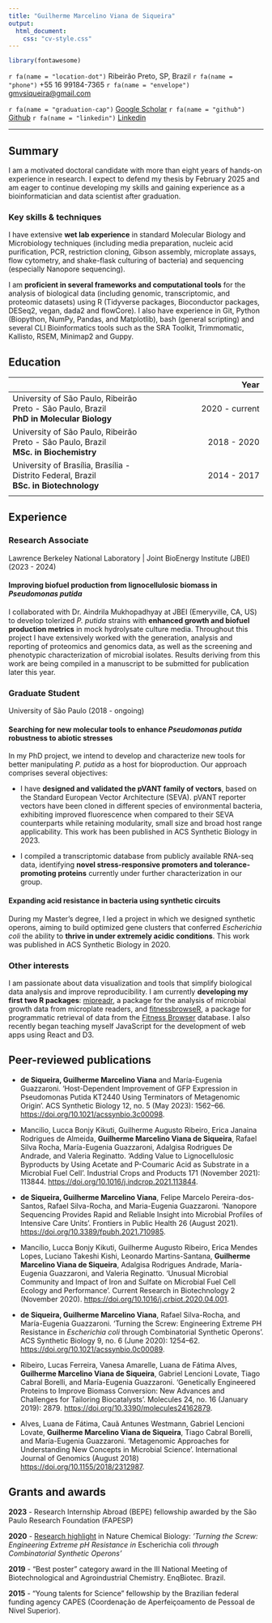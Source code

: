 ```yaml
---
title: "Guilherme Marcelino Viana de Siqueira"
output:
  html_document:
    css: "cv-style.css"
---
```


```r
library(fontawesome)
```

<div class="neat-icons">
<div class="personal-info">
  <span>`r fa(name = "location-dot")` Ribeirão Preto, SP, Brazil</span>
  <span>`r fa(name = "phone")` +55 16 99184-7365</span>
  <span>`r fa(name = "envelope")` [gmvsiqueira\@gmail.com](mailto:gmvsiqueira@gmail.com){.email}</span>
</div>
<div class="personal-info">
  <span>`r fa(name = "graduation-cap")` [Google Scholar](https://scholar.google.com.br/citations?user=m-KrmPEAAAAJ&hl=en%3EScholar)</span>
  <span>`r fa(name = "github")` [Github](https://github.com/viana-guilherme)</span>
  <span>`r fa(name = "linkedin")` [Linkedin](https://www.linkedin.com/in/guilheviana/)</span>
</div>
</div>

<hr class="pretty-hr">

## Summary

I am a motivated doctoral candidate with more than eight years of hands-on experience in research. I expect to defend my thesis by February 2025 and am eager to continue developing my skills and gaining experience as a bioinformatician and data scientist after graduation.

### Key skills & techniques

I have extensive **wet lab experience** in standard Molecular Biology and Microbiology techniques (including media preparation, nucleic acid purification, PCR, restriction cloning, Gibson assembly, microplate assays, flow cytometry, and shake-flask culturing of bacteria) and sequencing (especially Nanopore sequencing).

I am **proficient in several frameworks and computational tools** for the analysis of biological data (including genomic, transcriptomic, and proteomic datasets) using R (Tidyverse packages, Bioconductor packages, DESeq2, vegan, dada2 and flowCore). I also have experience in Git, Python (Biopython, NumPy, Pandas, and Matplotlib), bash (general scripting) and several CLI Bioinformatics tools such as the SRA Toolkit, Trimmomatic, Kallisto, RSEM, Minimap2 and Guppy.

## Education

|     |      Year      |
|:--|-:|
| <subtle><span>University of São Paulo, Ribeirão Preto </span><span>- São Paulo, Brazil</span></subtle> <br> **PhD in Molecular Biology** | 2020 - current |
| <subtle><span>University of São Paulo, Ribeirão Preto </span><span>- São Paulo, Brazil</span></subtle> <br> **MSc. in Biochemistry**     |  2018 - 2020   |
| <subtle><span>University of Brasília, Brasília </span><span>- Distrito Federal, Brazil</span></subtle> <br> **BSc. in Biotechnology**    |  2014 - 2017   |
|                                                                                                                |                |
## Experience


### Research Associate

<subtle>Lawrence Berkeley National Laboratory \| Joint BioEnergy Institute (JBEI) (2023 - 2024)</subtle>

#### Improving biofuel production from lignocellulosic biomass in *Pseudomonas putida*

I collaborated with Dr. Aindrila Mukhopadhyay at JBEI (Emeryville, CA, US) to develop tolerized _P. putida_ strains with **enhanced growth and biofuel production metrics** in mock hydrolysate culture media. Throughout this project I have extensively worked with the generation, analysis and reporting of proteomics and genomics data, as well as the screening and phenotypic characterization of microbial isolates. Results deriving from this work are being compiled in a manuscript to be submitted for publication later this year.

### Graduate Student

<subtle>University of São Paulo (2018 - ongoing)</subtle>

#### Searching for new molecular tools to enhance *Pseudomonas putida* robustness to abiotic stresses

In my PhD project, we intend to develop and characterize new tools for better manipulating *P. putida* as a host for bioproduction. Our approach comprises several objectives:

-   I have **designed and validated the pVANT family of vectors**, based on the Standard European Vector Architecture (SEVA). pVANT reporter vectors have been cloned in different species of environmental bacteria, exhibiting improved fluorescence when compared to their SEVA counterparts while retaining modularity, small size and broad host range applicability. This work has been published in ACS Synthetic Biology in 2023.

-   I compiled a transcriptomic database from publicly available RNA-seq data, identifying **novel stress-responsive promoters and tolerance-promoting proteins** currently under further characterization in our group.

#### Expanding acid resistance in bacteria using synthetic circuits

During my Master's degree, I led a project in which we designed synthetic operons, aiming to build optimized gene clusters that conferred *Escherichia coli* the ability to **thrive in under extremely acidic conditions**. This work was published in ACS Synthetic Biology in 2020.

### Other interests

I am passionate about data visualization and tools that simplify biological data analysis and improve reproducibility. I am currently **developing my first two R packages**: [mipreadr](https://github.com/viana-guilherme/mipreadr), a package for the analysis of microbial growth data from microplate readers, and [fitnessbrowseR](https://github.com/viana-guilherme/fitnessbrowseR), a package for programmatic retrieval of data from the [Fitness Browser](https://fit.genomics.lbl.gov/cgi-bin/myFrontPage.cgi) database. I also recently began teaching myself JavaScript for the development of web apps using React and D3.

## Peer-reviewed publications

-   **de Siqueira, Guilherme Marcelino Viana** and María-Eugenia Guazzaroni. 'Host-Dependent Improvement of GFP Expression in Pseudomonas Putida KT2440 Using Terminators of Metagenomic Origin'. ACS Synthetic Biology 12, no. 5 (May 2023): 1562--66. <https://doi.org/10.1021/acssynbio.3c00098>.

-   Mancilio, Lucca Bonjy Kikuti, Guilherme Augusto Ribeiro, Erica Janaina Rodrigues de Almeida, **Guilherme Marcelino Viana de Siqueira**, Rafael Silva Rocha, María-Eugenia Guazzaroni, Adalgisa Rodrigues De Andrade, and Valeria Reginatto. 'Adding Value to Lignocellulosic Byproducts by Using Acetate and P-Coumaric Acid as Substrate in a Microbial Fuel Cell'. Industrial Crops and Products 171 (November 2021): 113844. <https://doi.org/10.1016/j.indcrop.2021.113844>.

-   **de Siqueira, Guilherme Marcelino Viana**, Felipe Marcelo Pereira-dos-Santos, Rafael Silva-Rocha, and Maria-Eugenia Guazzaroni. 'Nanopore Sequencing Provides Rapid and Reliable Insight into Microbial Profiles of Intensive Care Units'. Frontiers in Public Health 26 (August 2021). <https://doi.org/10.3389/fpubh.2021.710985>.

-   Mancílio, Lucca Bonjy Kikuti, Guilherme Augusto Ribeiro, Erica Mendes Lopes, Luciano Takeshi Kishi, Leonardo Martins-Santana, **Guilherme Marcelino Viana de Siqueira**, Adalgisa Rodrigues Andrade, María-Eugenia Guazzaroni, and Valeria Reginatto. 'Unusual Microbial Community and Impact of Iron and Sulfate on Microbial Fuel Cell Ecology and Performance'. Current Research in Biotechnology 2 (November 2020). <https://doi.org/10.1016/j.crbiot.2020.04.001>.

-   **de Siqueira, Guilherme Marcelino Viana**, Rafael Silva-Rocha, and María-Eugenia Guazzaroni. 'Turning the Screw: Engineering Extreme PH Resistance in *Escherichia coli* through Combinatorial Synthetic Operons'. ACS Synthetic Biology 9, no. 6 (June 2020): 1254--62. <https://doi.org/10.1021/acssynbio.0c00089>.

-   Ribeiro, Lucas Ferreira, Vanesa Amarelle, Luana de Fátima Alves, **Guilherme Marcelino Viana de Siqueira**, Gabriel Lencioni Lovate, Tiago Cabral Borelli, and María-Eugenia Guazzaroni. 'Genetically Engineered Proteins to Improve Biomass Conversion: New Advances and Challenges for Tailoring Biocatalysts'. Molecules 24, no. 16 (January 2019): 2879. <https://doi.org/10.3390/molecules24162879>.

-   Alves, Luana de Fátima, Cauã Antunes Westmann, Gabriel Lencioni Lovate, **Guilherme Marcelino Viana de Siqueira**, Tiago Cabral Borelli, and María-Eugenia Guazzaroni. 'Metagenomic Approaches for Understanding New Concepts in Microbial Science'. International Journal of Genomics (August 2018) <https://doi.org/10.1155/2018/2312987>.

## Grants and awards

**2023** - Research Internship Abroad (BEPE) fellowship awarded by the São Paulo Research Foundation (FAPESP)

**2020** - [Research highlight](https://www.nature.com/articles/s41589-020-0580-3) in Nature Chemical Biology: *'Turning the Screw: Engineering Extreme pH Resistance in* Escherichia coli *through Combinatorial Synthetic Operons'*

**2019** - "Best poster" category award in the III National Meeting of Biotechnological and Agroindustrial Chemistry. EnqBiotec. Brazil.

**2015** - "Young talents for Science" fellowship by the Brazilian federal funding agency CAPES (Coordenação de Aperfeiçoamento de Pessoal de Nível Superior).
